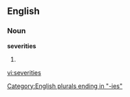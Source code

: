 ==English==

===Noun===
'''severities'''

# {{plural of|[[severity]]}}

[[Category:English plurals ending in "-ies"]]

[[vi:severities]]